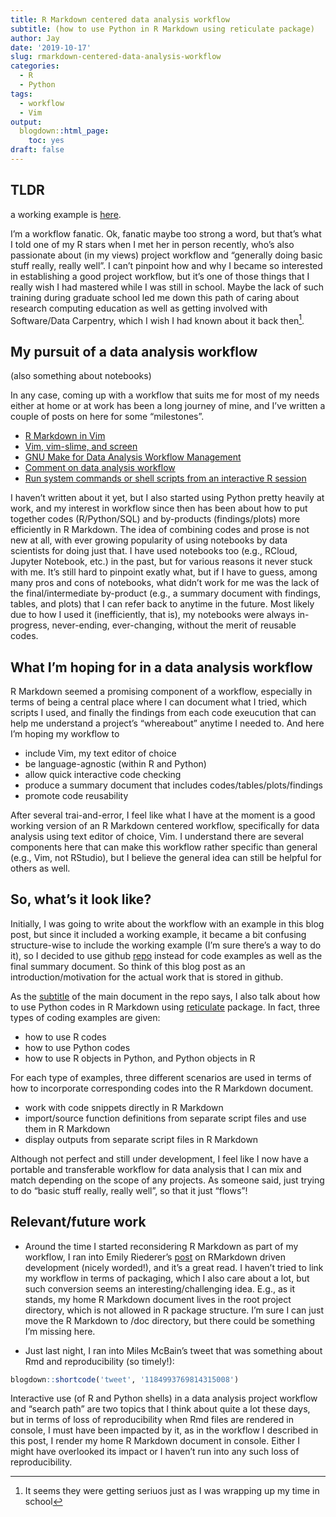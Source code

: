 ```yaml
---
title: R Markdown centered data analysis workflow
subtitle: (how to use Python in R Markdown using reticulate package)
author: Jay
date: '2019-10-17'
slug: rmarkdown-centered-data-analysis-workflow
categories:
  - R
  - Python
tags:
  - workflow
  - Vim
output:
  blogdown::html_page:
    toc: yes
draft: false
---
```


## TLDR
a working example is [here](https://github.com/joongsup/workflow/).

I'm a workflow fanatic. Ok, fanatic maybe too strong a word, but that's what I told one of my R stars when I met her in person recently, who's also passionate about (in my views) project workflow and "generally doing basic stuff really, really well". I can't pinpoint how and why I became so interested in establishing a good project workflow, but it's one of those things that I really wish I had mastered while I was still in school. Maybe the lack of such training during graduate school led me down this path of caring about research computing education as well as getting involved with Software/Data Carpentry, which I wish I had known about it back then^[It seems they were getting seriuos just as I was wrapping up my time in school].

## My pursuit of a data analysis workflow
(also something about notebooks)

In any case, coming up with a workflow that suits me for most of my needs either at home or at work has been a long journey of mine, and I've written a couple of posts on here for some "milestones". 

- [R Markdown in Vim](https://joongsup.rbind.io/post/2019/04/05/r-markdown-revisited/)
- [Vim, vim-slime, and screen](https://joongsup.rbind.io/post/2018/10/06/vim-and-slime/)
- [GNU Make for Data Analysis Workflow Management](https://joongsup.rbind.io/post/2018/08/26/gnu-make-for-workflow-manager/)
- [Comment on data analysis workflow](https://joongsup.rbind.io/post/2018/07/22/comments-on-data-analysis-workflow/)
- [Run system commands or shell scripts from an interactive R session](https://joongsup.rbind.io/post/2018/02/05/run-system-commands-or-shell-sripts-from-an-interactive-r-session/)

I haven't written about it yet, but I also started using Python pretty heavily at work, and my interest in workflow since then has been about how to put together codes (R/Python/SQL) and by-products (findings/plots) more efficiently in R Markdown. The idea of combining codes and prose is not new at all, with ever growing popularity of using notebooks by data scientists for doing just that. I have used notebooks too (e.g., RCloud, Jupyter Notebook, etc.) in the past, but for various reasons it never stuck with me. It's still hard to pinpoint exatly what, but if I have to guess, among many pros and cons of notebooks, what didn't work for me was the lack of the final/intermediate by-product (e.g., a summary document with findings, tables, and plots) that I can refer back to anytime in the future. Most likely due to how I used it (inefficiently, that is), my notebooks were always in-progress, never-ending, ever-changing, without the merit of reusable codes. 

## What I'm hoping for in a data analysis workflow

R Markdown seemed a promising component of a workflow, especially in terms of being a central place where I can document what I tried, which scripts I used, and finally the findings from each code exeucution that can help me understand a project's "whereabout" anytime I needed to. And here I'm hoping my workflow to

- include Vim, my text editor of choice
- be language-agnostic (within R and Python)
- allow quick interactive code checking
- produce a summary document that includes codes/tables/plots/findings
- promote code reusability

After several trai-and-error, I feel like what I have at the moment is a good working version of an R Markdown centered workflow, specifically for data analysis using text editor of choice, Vim. I understand there are several components here that can make this workflow rather specific than general (e.g., Vim, not RStudio), but I believe the general idea can still be helpful for others as well. 

## So, what's it look like?

Initially, I was going to write about the workflow with an example in this blog post, but since it included a working example, it became a bit confusing structure-wise to include the working example (I'm sure there's a way to do it), so I decided to use github [repo](https://github.com/joongsup/workflow) instead for code examples as well as the final summary document. So think of this blog post as an introduction/motivation for the actual work that is stored in github. 

As the [subtitle](http://htmlpreview.github.io/?https://github.com/joongsup/workflow/blob/master/workflow.html) of the main document in the repo says, I also talk about how to use Python codes in R Markdown using [reticulate](https://rstudio.github.io/reticulate/) package. In fact, three types of coding examples are given:

- how to use R codes
- how to use Python codes 
- how to use R objects in Python, and Python objects in R

For each type of examples, three different scenarios are used in terms of how to incorporate corresponding codes into the R Markdown document. 

- work with code snippets directly in R Markdown
- import/source function definitions from separate script files and use them in R Markdown
- display outputs from separate script files in R Markdown

Although not perfect and still under development, I feel like I now have a portable and transferable workflow for data analysis that I can mix and match depending on the scope of any projects. As someone said, just trying to do "basic stuff really, really well", so that it just "flows"!

## Relevant/future work

- Around the time I started reconsidering R Markdown as part of my workflow, I ran into Emily Riederer's [post](https://emilyriederer.netlify.com/post/rmarkdown-driven-development/) on RMarkdown driven development (nicely worded!), and it's a great read. I haven't tried to link my workflow in terms of packaging, which I also care about a lot, but such conversion seems an interesting/challenging idea. E.g., as it stands, my home R Markdown document lives in the root project directory, which is not allowed in R package structure. I'm sure I can just move the R Markdown to /doc directory, but there could be something I'm missing here. 

- Just last night, I ran into Miles McBain's tweet that was something about Rmd and reproducibility (so timely!):
```r
blogdown::shortcode('tweet', '1184993769814315008')
```

Interactive use (of R and Python shells) in a data analysis project workflow and "search path" are two topics that I think about quite a lot these days, but in terms of loss of reproducibility when Rmd files are rendered in console, I must have been impacted by it, as in the workflow I described in this post, I render my home R Markdown document in console. Either I might have overlooked its impact or I haven't run into any such loss of reproducibility. 


